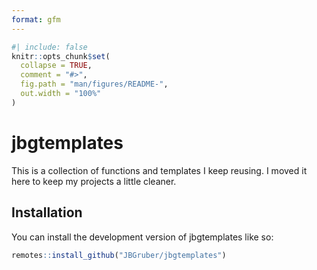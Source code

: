 ```yaml
---
format: gfm
---
```


<!-- README.md is generated from README.qmd. Please edit that file -->

```r
#| include: false
knitr::opts_chunk$set(
  collapse = TRUE,
  comment = "#>",
  fig.path = "man/figures/README-",
  out.width = "100%"
)
```

# jbgtemplates

<!-- badges: start -->
<!-- badges: end -->

This is a collection of functions and templates I keep reusing.
I moved it here to keep my projects a little cleaner.

## Installation

You can install the development version of jbgtemplates like so:

``` r
remotes::install_github("JBGruber/jbgtemplates")
```

